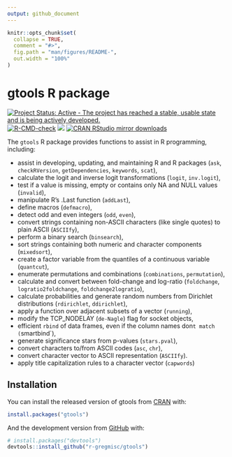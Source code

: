 ```yaml
---
output: github_document
---
```


<!-- README.md is generated from README.Rmd. Please edit that file -->

```r
knitr::opts_chunk$set(
  collapse = TRUE,
  comment = "#>",
  fig.path = "man/figures/README-",
  out.width = "100%"
)
```

# gtools R package

<!-- badges: start -->
[![Project Status: Active - The project has reached a stable, usable state and is being actively developed.](http://www.repostatus.org/badges/latest/active.svg)](http://www.repostatus.org/#active)
[![R-CMD-check](https://github.com/r-gregmisc/gtools/workflows/R-CMD-check/badge.svg)](https://github.com/r-gregmisc/gtools/actions)
[![](http://www.r-pkg.org/badges/version/gtools)](http://www.r-pkg.org/pkg/gtools)
[![CRAN RStudio mirror downloads](http://cranlogs.r-pkg.org/badges/gtools)](http://www.r-pkg.org/pkg/gtools)

<!-- badges: end -->

The `gtools` R package provides functions to assist in R programming, including:

  - assist in developing, updating, and maintaining R and R packages (`ask`, `checkRVersion`,
    `getDependencies`, `keywords`, `scat`),
  - calculate the logit and inverse logit transformations (`logit`, `inv.logit`),
  - test if a value is missing, empty or contains only NA and NULL values (`invalid`),
  - manipulate R's .Last function (`addLast`),
  - define macros (`defmacro`),
  - detect odd and even integers (`odd`, `even`),
  - convert strings containing non-ASCII characters (like single quotes) to plain ASCII (`ASCIIfy`),
  - perform a binary search (`binsearch`),
  - sort strings containing both numeric and character components (`mixedsort`),
  - create a factor variable from the quantiles of a continuous variable (`quantcut`),
  - enumerate permutations and combinations (`combinations`, `permutation`),
  - calculate and convert between fold-change and log-ratio (`foldchange`,
    `logratio2foldchange`, `foldchange2logratio`),
  - calculate probabilities and generate random numbers from Dirichlet distributions
    (`rdirichlet`, `ddirichlet`),
  - apply a function over adjacent subsets of a vector (`running`),
  - modify the TCP\_NODELAY (`de-Nagle`) flag for socket objects,
  - efficient `rbind` of data frames, even if the column names don`t match (`smartbind`),
  - generate significance stars from p-values (`stars.pval`),
  - convert characters to/from ASCII codes (`asc`, `chr`),
  - convert character vector to ASCII representation (`ASCIIfy`).
  - apply title capitalization rules to a character vector (`capwords`)

## Installation

You can install the released version of gtools from [CRAN](https://CRAN.R-project.org) with:

``` r
install.packages("gtools")
```

And the development version from [GitHub](https://github.com/) with:

``` r
# install.packages("devtools")
devtools::install_github("r-gregmisc/gtools")
```

